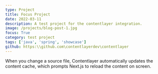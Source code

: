 ```yaml
---
type: Project
title: Focus Project
date: 2022-03-11
description: A test project for the contentlayer integration.
image: /projects/blog-post-1.jpg
focus: True
category: test project
tags: ['java', 'spring', 'showcase']
github: https:\\github.com\contentlayerdev\contentlayer
---
```


When you change a source file, Contentlayer automatically updates the content cache, which prompts Next.js to reload the content on screen.